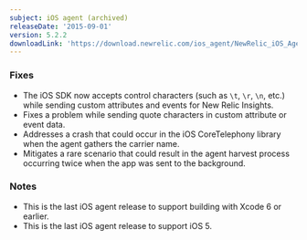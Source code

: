 ```yaml
---
subject: iOS agent (archived)
releaseDate: '2015-09-01'
version: 5.2.2
downloadLink: 'https://download.newrelic.com/ios_agent/NewRelic_iOS_Agent_5.2.2.zip'
---
```


### Fixes

* The iOS SDK now accepts control characters (such as `\t`, `\r`, `\n`, etc.) while sending custom attributes and events for New Relic Insights.
* Fixes a problem while sending quote characters in custom attribute or event data.
* Addresses a crash that could occur in the iOS CoreTelephony library when the agent gathers the carrier name.
* Mitigates a rare scenario that could result in the agent harvest process occurring twice when the app was sent to the background.

### Notes

* This is the last iOS agent release to support building with Xcode 6 or earlier.
* This is the last iOS agent release to support iOS 5.
